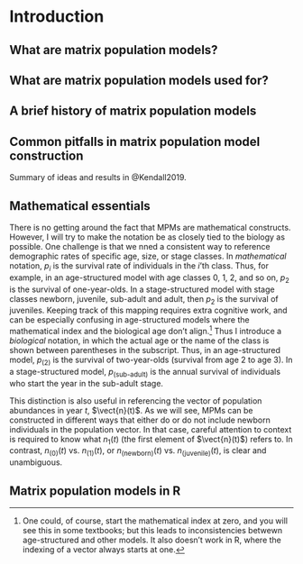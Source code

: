 # Introduction {#intro}

## What are matrix population models?

## What are matrix population models used for?

## A brief history of matrix population models

## Common pitfalls in matrix population model construction
Summary of ideas and results in @Kendall2019.

## Mathematical essentials
There is no getting around the fact that MPMs are mathematical constructs.
However, I will try to make the notation be as closely tied to the biology as possible. 
One challenge is that we nned a consistent way to reference demographic rates of specific age, size, or stage classes.
In *mathematical* notation, $p_i$ is the survival rate of individuals in the $i$'th class.
Thus, for example, in an age-structured model with age classes 0, 1, 2, and so on, $p_2$ is the survival of one-year-olds.
In a stage-structured model with stage classes newborn, juvenile, sub-adult and adult, then $p_2$ is the survival of juveniles.
Keeping track of this mapping requires extra cognitive work, and can be especially confusing in age-structured models where the mathematical index and the biological age don't align.^[One could, of course, start the mathematical index at zero, and you will see this in some textbooks; but this leads to inconsistencies betwewn age-structured and other models. It also doesn't work in R, where the indexing of a vector always starts at one.]
Thus I introduce a *biological* notation, in which the actual age or the name of the class is shown between parentheses in the subscript.
Thus, in an age-structured model, $p_{(2)}$ is the survival of two-year-olds (survival from age 2 to age 3).
In a stage-structured model, $p_{(\text{sub-adult})}$ is the annual survival of individuals who start the year in the sub-adult stage.

This distinction is also useful in referencing the vector of population abundances in year $t$, $\vect{n}(t)$. 
As we will see, MPMs can be constructed in different ways that either do or do not include newborn individuals in the population vector.
In that case, careful attention to context is required to know what $n_1(t)$ (the first element of $\vect{n}(t)$) refers to.
In contrast, $n_{(0)}(t)$ vs. $n_{(1)}(t)$, or $n_{(\text{newborn})}(t)$ vs. $n_{(\text{juvenile})}(t)$, is clear and unambiguous.


## Matrix population models in R

